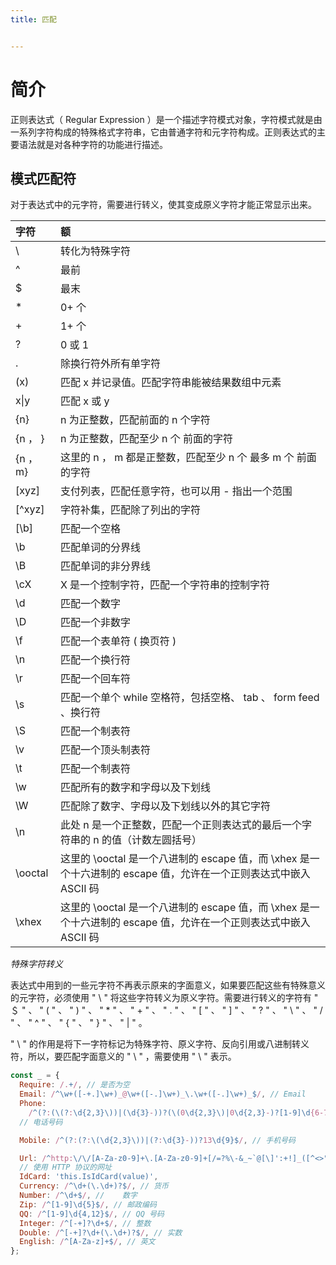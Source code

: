 ```yaml
---
title: 匹配


---
```


# 简介

正则表达式（ Regular Expression ）是一个描述字符模式对象，字符模式就是由一系列字符构成的特殊格式字符串，它由普通字符和元字符构成。正则表达式的主要语法就是对各种字符的功能进行描述。

## 模式匹配符

对于表达式中的元字符，需要进行转义，使其变成原义字符才能正常显示出来。

| 字符      | 额                                                                                                                  |
| :-------- | :------------------------------------------------------------------------------------------------------------------ |
| \\        | 转化为特殊字符                                                                                                      |
| \^        | 最前                                                                                                                |
| \$        | 最末                                                                                                                |
| \*        | 0+ 个                                                                                                               |
| \+        | 1+ 个                                                                                                               |
| \?        | 0 或 1                                                                                                              |
| \.        | 除换行符外所有单字符                                                                                                |
| \(x)      | 匹配 x 并记录值。匹配字符串能被结果数组中元素                                                                       |
| x\|y      | 匹配 x 或 y                                                                                                         |
| \{n}      | n 为正整数，匹配前面的 n 个字符                                                                                     |
| \{n ， }  | n 为正整数，匹配至少 n 个 前面的字符                                                                                |
| \{n ， m} | 这里的 n ， m 都是正整数，匹配至少 n 个 最多 m 个 前面的字符                                                        |
| \[xyz]    | 支付列表，匹配任意字符，也可以用 - 指出一个范围                                                                     |
| \[\^xyz]  | 字符补集，匹配除了列出的字符                                                                                        |
| \[\\b]    | 匹配一个空格                                                                                                        |
| \\b       | 匹配单词的分界线                                                                                                    |
| \\B       | 匹配单词的非分界线                                                                                                  |
| \\cX      | X 是一个控制字符，匹配一个字符串的控制字符                                                                          |
| \\d       | 匹配一个数字                                                                                                        |
| \\D       | 匹配一个非数字                                                                                                      |
| \\f       | 匹配一个表单符 \( 换页符 \)                                                                                         |
| \\n       | 匹配一个换行符                                                                                                      |
| \\r       | 匹配一个回车符                                                                                                      |
| \\s       | 匹配一个单个 while 空格符，包括空格、 tab 、 form feed 、换行符                                                     |
| \\S       | 匹配一个制表符                                                                                                      |
| \\v       | 匹配一个顶头制表符                                                                                                  |
| \\t       | 匹配一个制表符                                                                                                      |
| \\w       | 匹配所有的数字和字母以及下划线                                                                                      |
| \\W       | 匹配除了数字、字母以及下划线以外的其它字符                                                                          |
| \\n       | 此处 n 是一个正整数，匹配一个正则表达式的最后一个字符串的 n 的值（计数左圆括号）                                    |
| \\ooctal  | 这里的 \\ooctal 是一个八进制的 escape 值，而 \\xhex 是一个十六进制的 escape 值，允许在一个正则表达式中嵌入 ASCII 码 |
| \\xhex    | 这里的 \\ooctal 是一个八进制的 escape 值，而 \\xhex 是一个十六进制的 escape 值，允许在一个正则表达式中嵌入 ASCII 码 |

_特殊字符转义_

表达式中用到的一些元字符不再表示原来的字面意义，如果要匹配这些有特殊意义的元字符，必须使用 " \ " 将这些字符转义为原义字符。需要进行转义的字符有 " ＄ " 、 " ( " 、 " ) " 、 " \* " 、 " +
" 、 " .
" 、 " [
" 、 " ] " 、 " ? " 、 " \ " 、 " / " 、 " ^ " 、 " { " 、 " } " 、 " | " 。

" \ " 的作用是将下一字符标记为特殊字符、原义字符、反向引用或八进制转义符，所以，要匹配字面意义的 " \ " ，需要使用 " \\ " 表示。

```js
const _ = {
  Require: /.+/, // 是否为空
  Email: /^\w+([-+.]\w+)_@\w+([-.]\w+)_\.\w+([-.]\w+)_$/, // Email
  Phone:
    /^(?:(\(?:\d{2,3}\))|(\d{3}-))?(\(0\d{2,3}\)|0\d{2,3}-)?[1-9]\d{6-7}(-\d{1,4})?$/,
  // 电话号码

  Mobile: /^(?:(?:\(\d{2,3}\))|(?:\d{3}-))?13\d{9}$/, // 手机号码

  Url: /^http:\/\/[A-Za-z0-9]+\.[A-Za-z0-9]+[/=?%\-&_~`@[\]':+!]_([^<>""])\*$/,
  // 使用 HTTP 协议的网址
  IdCard: 'this.IsIdCard(value)',
  Currency: /^\d+(\.\d+)?$/, // 货币
  Number: /^\d+$/, //    数字
  Zip: /^[1-9]\d{5}$/, // 邮政编码
  QQ: /^[1-9]\d{4,12}$/, // QQ 号码
  Integer: /^[-+]?\d+$/, // 整数
  Double: /^[-+]?\d+(\.\d+)?$/, // 实数
  English: /^[A-Za-z]+$/, // 英文
};
```

            